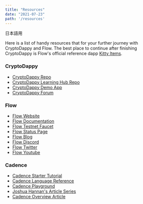```yaml
---
title: "Resources"
date: "2021-07-23"
path: '/resources'
---
```


日本語用

Here is a list of handy resources that for your further journey with CryptoDappy and Flow. 
The best place to continue after finishing CryptoDappy is Flow's official reference dapp 
[Kitty Items](https://github.com/onflow/kitty-items).

### CryptoDappy

* [CryptoDappy Repo](https://github.com/bebner/crypto-dappy)
* [CryptoDappy Learning Hub Repo](https://github.com/bebner/crypto-dappy-learning-hub)
* [CryptoDappy Demo App](https://ds5644cbkdnqk.cloudfront.net/)
* [CryptoDappy Forum](https://forum.onflow.org/)

### Flow 

* [Flow Website](https://onflow.org)
* [Flow Documentation](https://docs.onflow.org)
* [Flow Testnet Faucet](https://testnet-faucet.onflow.org/)
* [Flow Status Page](https://docs.onflow.org/status/)
* [Flow Blog](https://onflow.org/blog/)
* [Flow Discord](https://onflow.org/discord)
* [Flow Twitter](https://twitter.com/flow_blockchain)
* [Flow Youtube](https://www.youtube.com/channel/UCs9r5lqmYQsKCpLB9jKwocg)


### Cadence
* [Cadence Starter Tutorial](https://testnet-faucet.onflow.org/)
* [Cadence Language Reference](https://docs.onflow.org/cadence/language/)
* [Cadence Playground](https://play.onflow.org/)
* [Joshua Hannan's Article Series](https://joshuahannan.medium.com/)
* [Cadence Overview Article](https://www.onflow.org/post/flow-blockchain-cadence-programming-language-resources-assets)